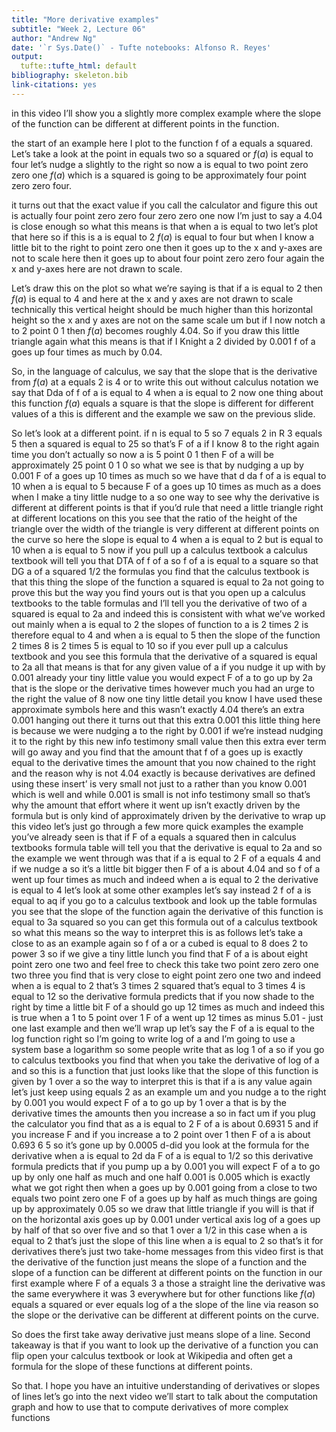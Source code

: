 ```yaml
---
title: "More derivative examples"
subtitle: "Week 2, Lecture 06"
author: "Andrew Ng"
date: '`r Sys.Date()` - Tufte notebooks: Alfonso R. Reyes'
output:
  tufte::tufte_html: default
bibliography: skeleton.bib
link-citations: yes
---
```




in this video I'll show you a slightly more complex example where the slope of the function can be different at different points in the function.

the start of an example here I plot to the function f of a equals a squared. Let's take a look at the point in equals two so a squared or $f(a)$ is equal to four let's nudge a slightly to the right so now a is equal to two point zero zero one $f(a)$ which is a squared is going to be approximately four point zero zero four. 

it turns out that the exact value if you call the calculator and figure this out is actually four point zero zero four zero zero one now I'm just to say a 4.04 is close enough so what this means is that when a is equal to two let's plot that here so if this is a is equal to 2 $f(a)$ is equal to four but when I know a little bit to the right to point zero one then it goes up to the x and y-axes are not to scale here then it goes up to about four point zero zero four again the x and y-axes here are not drawn to scale. 

Let's draw this on the plot so what we're saying is that if a is equal to 2 then $f(a)$ is equal to 4 and here at the x and y axes are not drawn to scale technically this vertical height should be much higher than this horizontal height so the x and y axes are not on the same scale um but if I now notch a to 2 point 0 1 then $f(a)$ becomes roughly 4.04. So if you draw this little triangle again what this means is that if I Knight a 2 divided by 0.001 f of a goes up four times as much by 0.04. 

So, in the language of calculus, we say that the slope that is the derivative from $f(a)$ at a equals 2 is 4 or to write this out without calculus notation we say that Dda of f of a is equal to 4 when a is equal to 2 now one thing about this function $f(a)$ equals a square is that the slope is different for different values of a this is different and the example we saw on the previous slide.

So let's look at a different point. if n is equal to 5 so 7 equals 2 in R 3 equals 5 then a squared is equal to 25 so that's F of a if I know 8 to the right again time you don't actually so now a is 5 point 0 1 then F of a will be approximately 25 point 0 1 0 so what we see is that by nudging a up by 0.001 F of a goes up 10 times as much so we have that d da f of a is equal to 10 when a is equal to 5 because F of a goes up 10 times as much as a does when I make a tiny little nudge to a so one way to see why the derivative is different at different points is that if you'd rule that need a little triangle right at different locations on this you see that the ratio of the height of the triangle over the width of the triangle is very different at different points on the curve so here the slope is equal to 4 when a is equal to 2 but is equal to 10 when a is equal to 5 now if you pull up a calculus textbook a calculus textbook will tell you that DTA of f of a so f of a is equal to a square so that DG a of a squared 1/2 the formulas you find that the calculus textbook is that this thing the slope of the function a squared is equal to 2a not going to prove this but the way you find yours out is that you open up a calculus textbooks to the table formulas and I'll tell you the derivative of two of a squared is equal to 2a and indeed this is consistent with what we've worked out mainly when a is equal to 2 the slopes of function to a is 2 times 2 is therefore equal to 4 and when a is equal to 5 then the slope of the function 2 times 8 is 2 times 5 is equal to 10 so if you ever pull up a calculus textbook and you see this formula that the derivative of a squared is equal to 2a all that means is that for any given value of a if you nudge it up with by 0.001 already your tiny little value you would expect F of a to go up by 2a that is the slope or the derivative times however much you had an urge to the right the value of 8 now one tiny little detail you know I have used these approximate symbols here and this wasn't exactly 4.04 there's an extra 0.001 hanging out there it turns out that this extra 0.001 this little thing here is because we were nudging a to the right by 0.001 if we're instead nudging it to the right by this new info testimony small value then this extra ever term will go away and you find that the amount that f of a goes up is exactly equal to the derivative times the amount that you now chained to the right and the reason why is not 4.04 exactly is because derivatives are defined using these insert' is very small not just to a rather than you know 0.001 which is well and while 0.001 is small is not info testimony small so that's why the amount that effort where it went up isn't exactly driven by the formula but is only kind of approximately driven by the derivative to wrap up this video let's just go through a few more quick examples the example you've already seen is that if F of a equals a squared then in calculus textbooks formula table will tell you that the derivative is equal to 2a and so the example we went through was that if a is equal to 2 F of a equals 4 and if we nudge a so it's a little bit bigger then F of a is about 4.04 and so f of a went up four times as much and indeed when a is equal to 2 the derivative is equal to 4 let's look at some other examples let's say instead 2 f of a is equal to aq if you go to a calculus textbook and look up the table formulas you see that the slope of the function again the derivative of this function is equal to 3a squared so you can get this formula out of a calculus textbook so what this means so the way to interpret this is as follows let's take a close to as an example again so f of a or a cubed is equal to 8 does 2 to power 3 so if we give a tiny little lunch you find that F of a is about eight point zero one two and feel free to check this take two point zero zero one two three you find that is very close to eight point zero one two and indeed when a is equal to 2 that's 3 times 2 squared that's equal to 3 times 4 is equal to 12 so the derivative formula predicts that if you now shade to the right by time a little bit F of a should go up 12 times as much and indeed this is true when a 1 to 5 point over 1 F of a went up 12 times as minus 5.01 - just one last example and then we'll wrap up let's say the F of a is equal to the log function right so I'm going to write log of a and I'm going to use a system base a logarithm so some people write that as log 1 of a so if you go to calculus textbooks you find that when you take the derivative of log of a and so this is a function that just looks like that the slope of this function is given by 1 over a so the way to interpret this is that if a is any value again let's just keep using equals 2 as an example um and you nudge a to the right by 0.001 you would expect F of a to go up by 1 over a that is by the derivative times the amounts then you increase a so in fact um if you plug the calculator you find that as a is equal to 2 F of a is about 0.6931 5 and if you increase F and if you increase a to 2 point over 1 then F of a is about 0.693 6 5 so it's gone up by 0.0005 d-did you look at the formula for the derivative when a is equal to 2d da F of a is equal to 1/2 so this derivative formula predicts that if you pump up a by 0.001 you will expect F of a to go up by only one half as much and one half 0.001 is 0.005 which is exactly what we got right then when a goes up by 0.001 going from a close to two equals two point zero one F of a goes up by half as much things are going up by approximately 0.05 so we draw that little triangle if you will is that if on the horizontal axis goes up by 0.001 under vertical axis log of a goes up by half of that so over five and so that 1 over a 1/2 in this case when a is equal to 2 that's just the slope of this line when a is equal to 2 so that's it for derivatives there's just two take-home messages from this video first is that the derivative of the function just means the slope of a function and the slope of a function can be different at different points on the function in our first example where F of a equals 3 a those a straight line the derivative was the same everywhere it was 3 everywhere but for other functions like $f(a)$ equals a squared or ever equals log of a the slope of the line via reason so the slope or the derivative can be different at different points on the curve.

So does the first take away derivative just means slope of a line. Second takeaway is that if you want to look up the derivative of a function you can flip open your calculus textbook or look at Wikipedia and often get a formula for the slope of these functions at different points.

So that. I hope you have an intuitive understanding of derivatives or slopes of lines let's go into the next video we'll start to talk about the computation graph and how to use that to compute derivatives of more complex functions
